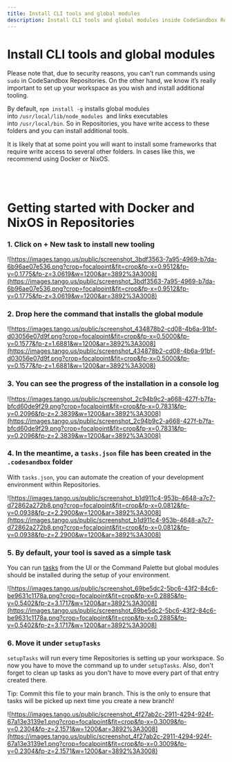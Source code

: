 ```yaml
---
title: Install CLI tools and global modules
description: Install CLI tools and global modules inside CodeSandbox Repositories.
---
```



# Install CLI tools and global modules

Please note that, due to security reasons, you can’t run commands using `sudo` in CodeSandbox Repositories. On the other hand, we know it’s really important to set up your workspace as you wish and install additional tooling.

By default, `npm install -g` installs global modules into `/usr/local/lib/node_modules`
 and links executables into `/usr/local/bin`. So in Repositories, you have write access to these folders and you can install additional tools.

It is likely that at some point you will want to install some frameworks that require write access to several other folders. In cases like this, we recommend using Docker or NixOS.

<br />
<br />

# Getting started with Docker and NixOS in Repositories

### 1. Click on + New task to install new tooling

![https://images.tango.us/public/screenshot_3bdf3563-7a95-4969-b7da-6b96ae07e536.png?crop=focalpoint&fit=crop&fp-x=0.9512&fp-y=0.1775&fp-z=3.0619&w=1200&ar=3892%3A3008](https://images.tango.us/public/screenshot_3bdf3563-7a95-4969-b7da-6b96ae07e536.png?crop=focalpoint&fit=crop&fp-x=0.9512&fp-y=0.1775&fp-z=3.0619&w=1200&ar=3892%3A3008)

### 2. Drop here the command that installs the global module

![https://images.tango.us/public/screenshot_434878b2-cd08-4b6a-91bf-d03056e07d9f.png?crop=focalpoint&fit=crop&fp-x=0.5000&fp-y=0.1577&fp-z=1.6881&w=1200&ar=3892%3A3008](https://images.tango.us/public/screenshot_434878b2-cd08-4b6a-91bf-d03056e07d9f.png?crop=focalpoint&fit=crop&fp-x=0.5000&fp-y=0.1577&fp-z=1.6881&w=1200&ar=3892%3A3008)

### 3. You can see the progress of the installation in a console log

![https://images.tango.us/public/screenshot_2c94b9c2-a668-427f-b7fa-bfcd60de9f29.png?crop=focalpoint&fit=crop&fp-x=0.7831&fp-y=0.2096&fp-z=2.3839&w=1200&ar=3892%3A3008](https://images.tango.us/public/screenshot_2c94b9c2-a668-427f-b7fa-bfcd60de9f29.png?crop=focalpoint&fit=crop&fp-x=0.7831&fp-y=0.2096&fp-z=2.3839&w=1200&ar=3892%3A3008)

### 4. In the meantime, a `tasks.json` file has been created in the `.codesandbox` folder

With `tasks.json`, you can automate the creation of your development environment within Repositories.

![https://images.tango.us/public/screenshot_b1d911c4-953b-4648-a7c7-d72862a272b8.png?crop=focalpoint&fit=crop&fp-x=0.0812&fp-y=0.0938&fp-z=2.2900&w=1200&ar=3892%3A3008](https://images.tango.us/public/screenshot_b1d911c4-953b-4648-a7c7-d72862a272b8.png?crop=focalpoint&fit=crop&fp-x=0.0812&fp-y=0.0938&fp-z=2.2900&w=1200&ar=3892%3A3008)

### 5. By default, your tool is saved as a simple task

You can run [tasks](/learn/repositories/task) from the UI or the Command Palette but global modules should be installed during the setup of your environment.

![https://images.tango.us/public/screenshot_69be5dc2-5bc6-43f2-84c6-be9631c1178a.png?crop=focalpoint&fit=crop&fp-x=0.2885&fp-y=0.5402&fp-z=3.1717&w=1200&ar=3892%3A3008](https://images.tango.us/public/screenshot_69be5dc2-5bc6-43f2-84c6-be9631c1178a.png?crop=focalpoint&fit=crop&fp-x=0.2885&fp-y=0.5402&fp-z=3.1717&w=1200&ar=3892%3A3008)

### 6. Move it under `setupTasks`

`setupTasks` will run every time Repositories is setting up your workspace. So now you have to move the command up to under `setupTasks`. Also, don't forget to clean up tasks as you don't have to move every part of that entry created there.

<Callout emoji="⭑">
Tip: Commit this file to your main branch. This is the only to ensure that tasks will be picked up next time you create a new branch!
</Callout>

![https://images.tango.us/public/screenshot_4f27ab2c-2911-4294-924f-67a13e3139e1.png?crop=focalpoint&fit=crop&fp-x=0.3009&fp-y=0.2304&fp-z=2.1571&w=1200&ar=3892%3A3008](https://images.tango.us/public/screenshot_4f27ab2c-2911-4294-924f-67a13e3139e1.png?crop=focalpoint&fit=crop&fp-x=0.3009&fp-y=0.2304&fp-z=2.1571&w=1200&ar=3892%3A3008)